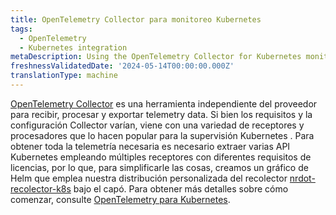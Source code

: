 ```yaml
---
title: OpenTelemetry Collector para monitoreo Kubernetes
tags:
  - OpenTelemetry
  - Kubernetes integration
metaDescription: Using the OpenTelemetry Collector for Kubernetes monitoring
freshnessValidatedDate: '2024-05-14T00:00:00.000Z'
translationType: machine
---
```


[OpenTelemetry Collector](https://opentelemetry.io/docs/collector/) es una herramienta independiente del proveedor para recibir, procesar y exportar telemetry data. Si bien los requisitos y la configuración Collector varían, viene con una variedad de receptores y procesadores que lo hacen popular para la supervisión Kubernetes . Para obtener toda la telemetría necesaria es necesario extraer varias API Kubernetes empleando múltiples receptores con diferentes requisitos de licencias, por lo que, para simplificarle las cosas, creamos un gráfico de Helm que emplea nuestra distribución personalizada del recolector [nrdot-recolector-k8s](https://github.com/newrelic/nrdot-collector-releases/tree/main/distributions/nrdot-collector-k8s) bajo el capó. Para obtener más detalles sobre cómo comenzar, consulte [OpenTelemetry para Kubernetes](/docs/kubernetes-pixie/kubernetes-integration/installation/k8s-otel/).